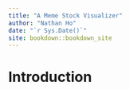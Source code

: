 ```yaml
--- 
title: "A Meme Stock Visualizer"
author: "Nathan Ho"
date: "`r Sys.Date()`"
site: bookdown::bookdown_site
---
```


# Introduction

